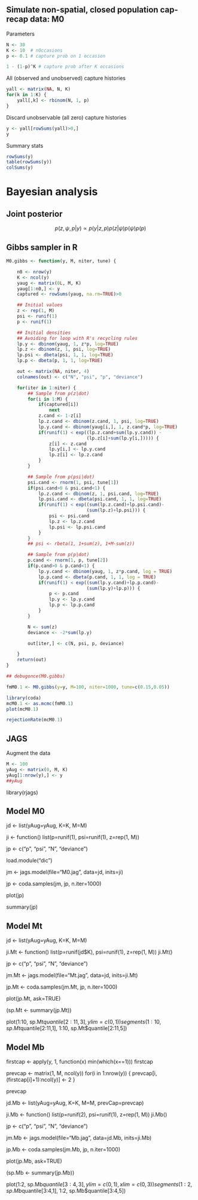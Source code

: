 
## Simulate non-spatial, closed population cap-recap data: M0


Parameters

```r
N <- 30
K <- 10  # nOccasions
p <- 0.1 # capture prob on 1 occasion

1 - (1-p)^K # capture prob after K occasions
```


All (observed and unobserved) capture histories

```r
yall <- matrix(NA, N, K)
for(k in 1:K) {
    yall[,k] <- rbinom(N, 1, p)
}
```


Discard unobservable (all zero) capture histories

```r
y <- yall[rowSums(yall)>0,]
y
```



Summary stats

```r
rowSums(y)
table(rowSums(y))
colSums(y)
```



# Bayesian analysis

## Joint posterior

$$
p(z,\psi,p|y) \propto p(y|z,p)p(z|\psi)p(\psi)p(p)
$$



## Gibbs sampler in R

```r

M0.gibbs <- function(y, M, niter, tune) {

    n0 <- nrow(y)
    K <- ncol(y)
    yaug <- matrix(0L, M, K)
    yaug[1:n0,] <- y
    captured <- rowSums(yaug, na.rm=TRUE)>0

    ## Initial values
    z <- rep(1, M)
    psi <- runif(1)
    p <- runif(1)

    ## Initial densities
    ## Avoiding for loop with R's recycling rules
    lp.y <- dbinom(yaug, 1, z*p, log=TRUE)
    lp.z <- dbinom(z, 1, psi, log=TRUE)
    lp.psi <- dbeta(psi, 1, 1, log=TRUE)
    lp.p <- dbeta(p, 1, 1, log=TRUE)

    out <- matrix(NA, niter, 4)
    colnames(out) <- c("N", "psi", "p", "deviance")

    for(iter in 1:niter) {
        ## Sample from p(z|dot)
        for(i in 1:M) {
            if(captured[i])
                next
            z.cand <- 1-z[i]
            lp.z.cand <- dbinom(z.cand, 1, psi, log=TRUE)
            lp.y.cand <- dbinom(yaug[i,], 1, z.cand*p, log=TRUE)
            if(runif(1) < exp((lp.z.cand+sum(lp.y.cand)) -
                              (lp.z[i]+sum(lp.y[i,])))) {
                z[i] <- z.cand
                lp.y[i,] <- lp.y.cand
                lp.z[i] <- lp.z.cand
            }
        }

        ## Sample from p(psi|dot)
        psi.cand <- rnorm(1, psi, tune[1])
        if(psi.cand>0 & psi.cand<1) {
            lp.z.cand <- dbinom(z, 1, psi.cand, log=TRUE)
            lp.psi.cand <- dbeta(psi.cand, 1, 1, log=TRUE)
            if(runif(1) < exp((sum(lp.z.cand)+lp.psi.cand)-
                              (sum(lp.z)+lp.psi))) {
                psi <- psi.cand
                lp.z <- lp.z.cand
                lp.psi <- lp.psi.cand
            }
        }
        ## psi <- rbeta(1, 1+sum(z), 1+M-sum(z))

        ## Sample from p(p|dot)
        p.cand <- rnorm(1, p, tune[2])
        if(p.cand>0 & p.cand<1) {
            lp.y.cand <- dbinom(yaug, 1, z*p.cand, log = TRUE)
            lp.p.cand <- dbeta(p.cand, 1, 1, log = TRUE)
            if(runif(1) < exp((sum(lp.y.cand)+lp.p.cand)-
                              (sum(lp.y)+lp.p))) {
                p <- p.cand
                lp.y <- lp.y.cand
                lp.p <- lp.p.cand
            }
        }

        N <- sum(z)
        deviance <- -2*sum(lp.y)

        out[iter,] <- c(N, psi, p, deviance)

    }
    return(out)
}

```



```r

## debugonce(M0.gibbs)

fmM0.1 <- M0.gibbs(y=y, M=100, niter=1000, tune=c(0.15,0.05))

library(coda)
mcM0.1 <- as.mcmc(fmM0.1)
plot(mcM0.1)

rejectionRate(mcM0.1)


```









## JAGS


Augment the data

```r
M <- 100
yAug <- matrix(0, M, K)
yAug[1:nrow(y),] <- y
##yAug
```

library(rjags)

## Model M0
jd <- list(yAug=yAug, K=K, M=M)

ji <- function() list(p=runif(1), psi=runif(1),
                      z=rep(1, M))

jp <- c("p", "psi", "N", "deviance")

load.module("dic")

jm <- jags.model(file="M0.jag", data=jd, inits=ji)

jp <- coda.samples(jm, jp, n.iter=1000)


plot(jp)

summary(jp)






## Model Mt
jd <- list(yAug=yAug, K=K, M=M)

ji.Mt <- function() list(p=runif(jd$K), psi=runif(1),
                      z=rep(1, M))
ji.Mt()

jp <- c("p", "psi", "N", "deviance")


jm.Mt <- jags.model(file="Mt.jag", data=jd, inits=ji.Mt)

jp.Mt <- coda.samples(jm.Mt, jp, n.iter=1000)


plot(jp.Mt, ask=TRUE)

(sp.Mt <- summary(jp.Mt))

plot(1:10, sp.Mt$quantile[2:11,3], ylim=c(0,1))
segments(1:10, sp.Mt$quantile[2:11,1], 1:10, sp.Mt$quantile[2:11,5])









## Model Mb

firstcap <- apply(y, 1, function(x) min(which(x==1)))
firstcap

prevcap <- matrix(1, M, ncol(y))
for(i in 1:nrow(y)) {
    prevcap[i, (firstcap[i]+1):ncol(y)] <- 2
}

prevcap

jd.Mb <- list(yAug=yAug, K=K, M=M, prevCap=prevcap)

ji.Mb <- function() list(p=runif(2), psi=runif(1),
                         z=rep(1, M))
ji.Mb()

jp <- c("p", "psi", "N", "deviance")


jm.Mb <- jags.model(file="Mb.jag", data=jd.Mb, inits=ji.Mb)

jp.Mb <- coda.samples(jm.Mb, jp, n.iter=1000)


plot(jp.Mb, ask=TRUE)

(sp.Mb <- summary(jp.Mb))

plot(1:2, sp.Mb$quantile[3:4,3], ylim=c(0,1), xlim=c(0,3))
segments(1:2, sp.Mb$quantile[3:4,1], 1:2, sp.Mb$quantile[3:4,5])
